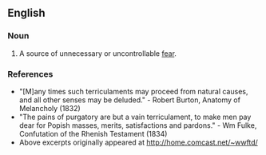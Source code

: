 ==English==
===Noun===
{{en-noun}}
#{{obsolete}} A source of unnecessary or uncontrollable [[fear]].

===References===
*"[M]any times such terriculaments may proceed from natural causes, and all other senses may be deluded." - Robert Burton, Anatomy of Melancholy (1832)
*"The pains of purgatory are but a vain terriculament, to make men pay dear for Popish masses, merits, satisfactions and pardons." - Wm Fulke, Confutation of the Rhenish Testament  (1834)
*Above excerpts originally appeared at http://home.comcast.net/~wwftd/